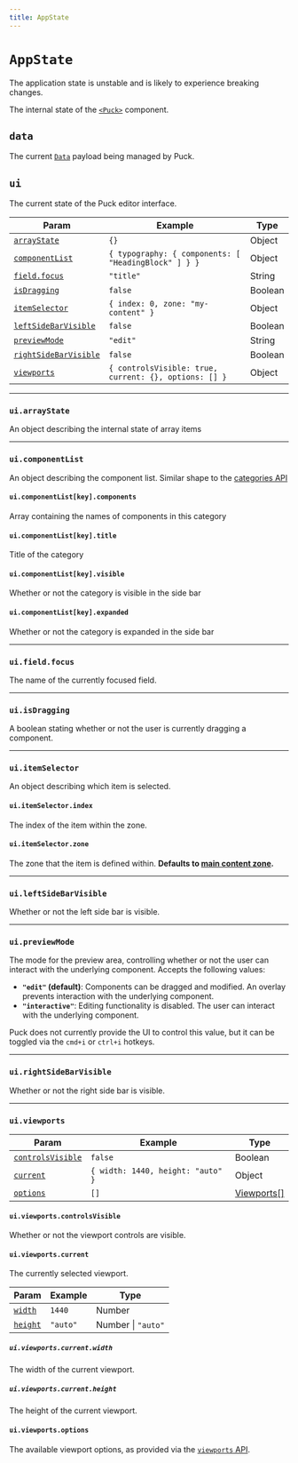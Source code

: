 ```yaml
---
title: AppState
---
```



# `AppState`

<Callout>
  The application state is unstable and is likely to experience breaking
  changes.
</Callout>

The internal state of the [`<Puck>`](/docs/api-reference/components/puck) component.

## `data`

The current [`Data`](/docs/api-reference/data-model/data) payload being managed by Puck.

## `ui`

The current state of the Puck editor interface.

| Param                                           | Example                                               | Type    |
| ----------------------------------------------- | ----------------------------------------------------- | ------- |
| [`arrayState`](#uiarraystate)                   | `{}`                                                  | Object  |
| [`componentList`](#uicomponentlist)             | `{ typography: { components: [ "HeadingBlock" ] } }`  | Object  |
| [`field.focus`](#fieldfocus)                    | `"title"`                                             | String  |
| [`isDragging`](#isdragging)                     | `false`                                               | Boolean |
| [`itemSelector`](#uiitemselector)               | `{ index: 0, zone: "my-content" }`                    | Object  |
| [`leftSideBarVisible`](#uileftsidebarvisible)   | `false`                                               | Boolean |
| [`previewMode`](#uipreviewmode)                 | `"edit"`                                              | String  |
| [`rightSideBarVisible`](#uirightsidebarvisible) | `false`                                               | Boolean |
| [`viewports`](#uiviewports)                     | `{ controlsVisible: true, current: {}, options: [] }` | Object  |

---

### `ui.arrayState`

An object describing the internal state of array items

---

### `ui.componentList`

An object describing the component list. Similar shape to the [categories API](/docs/api-reference/configuration/config#categories)

#### `ui.componentList[key].components`

Array containing the names of components in this category

#### `ui.componentList[key].title`

Title of the category

#### `ui.componentList[key].visible`

Whether or not the category is visible in the side bar

#### `ui.componentList[key].expanded`

Whether or not the category is expanded in the side bar

---

### `ui.field.focus`

The name of the currently focused field.

---

### `ui.isDragging`

A boolean stating whether or not the user is currently dragging a component.

---

### `ui.itemSelector`

An object describing which item is selected.

#### `ui.itemSelector.index`

The index of the item within the zone.

#### `ui.itemSelector.zone`

The zone that the item is defined within. **Defaults to [main content zone](/docs/api-reference/data-model/data#content).**

---

### `ui.leftSideBarVisible`

Whether or not the left side bar is visible.

---

### `ui.previewMode`

The mode for the preview area, controlling whether or not the user can interact with the underlying component. Accepts the following values:

- **`"edit"` (default)**: Components can be dragged and modified. An overlay prevents interaction with the underlying component.
- **`"interactive"`**: Editing functionality is disabled. The user can interact with the underlying component.

Puck does not currently provide the UI to control this value, but it can be toggled via the `cmd+i` or `ctrl+i` hotkeys.

---

### `ui.rightSideBarVisible`

Whether or not the right side bar is visible.

---

### `ui.viewports`

| Param                                            | Example                           | Type                                                                 |
| ------------------------------------------------ | --------------------------------- | -------------------------------------------------------------------- |
| [`controlsVisible`](#uiviewportscontrolsvisible) | `false`                           | Boolean                                                              |
| [`current`](#uiviewportscurrent)                 | `{ width: 1440, height: "auto" }` | Object                                                               |
| [`options`](#uiviewportsoptions)                 | `[]`                              | [Viewports\[\]](/docs/api-reference/components/puck#viewport-params) |

#### `ui.viewports.controlsVisible`

Whether or not the viewport controls are visible.

#### `ui.viewports.current`

The currently selected viewport.

| Param                                 | Example  | Type               |
| ------------------------------------- | -------- | ------------------ |
| [`width`](#uiviewportscurrentwidth)   | `1440`   | Number             |
| [`height`](#uiviewportscurrentheight) | `"auto"` | Number \| `"auto"` |

##### `ui.viewports.current.width`

The width of the current viewport.

##### `ui.viewports.current.height`

The height of the current viewport.

#### `ui.viewports.options`

The available viewport options, as provided via the [`viewports` API](/docs/api-reference/components/puck#viewports).
